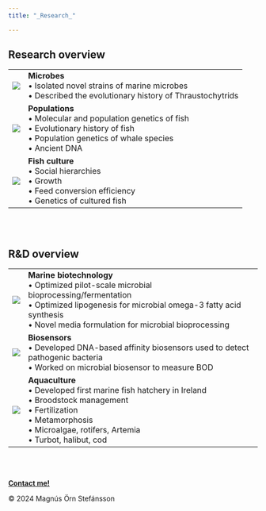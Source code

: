 ```yaml
---
title: "_Research_"

---
```


<html lang="en">

<h2>Research overview</h2>
<thead>
  <link rel="stylesheet" href="C:/Users/mosti/OneDrive/Documents/mProfessionalWebsite/mResume/Styles.css">
</thead>
<tbody>
<body>
   <div class="table_res"></div>
  <table class="table_res">
    <tr>
      <td><img src="C:/Users/mosti/OneDrive/Documents/mProfessionalWebsite/mResume/SourceDocuments/Thraustar.png" onclick="window.open('')" class="img_res">
      </td>
      <td>
        <b>Microbes</b>
        <br>&bull; Isolated novel strains of marine microbes
        <br>&bull; Described the evolutionary history of Thraustochytrids 
      </td>   
    </tr>
    <tr>
      <td>
        <img src="C:/Users/mosti/OneDrive/Documents/mProfessionalWebsite/mResume/SourceDocuments/Karfi-n-cod.png" onclick="window.open('')" class="img_res">
      </td>
      <td>
          <b>Populations</b>
          <br>&bull; Molecular and population genetics of fish
          <br>&bull; Evolutionary history of fish
          <br>&bull; Population genetics of whale species
          <br>&bull; Ancient DNA
        </td>
        </tr>
       <tr>
        <td> 
        <img src="C:/Users/mosti/OneDrive/Documents/mProfessionalWebsite/mResume/SourceDocuments/AtlanticHalibut-ImageFX.jpg" onclick="window.open('')" class="img_res">
        </td>
        <td>
          <b>Fish culture</b>
          <br>&bull; Social hierarchies 
          <br>&bull; Growth
          <br>&bull; Feed conversion efficiency
          <br>&bull; Genetics of cultured fish 
        </td>
    </tr>
    </table>
</body>

<br></br>

<h2>R&D overview</h2> 

<html lang="en">
<head>
    <link rel="stylesheet" href="C:/Users/mosti/OneDrive/Documents/mProfessionalWebsite/mResume/Styles.css">
</head>
<body>
  <div class="table_rsm"></div>
  <table class="table_rsm">
    <tr>
      <td>
      <img src="C:/Users/mosti/OneDrive/Documents/mProfessionalWebsite/mResume/SourceDocuments/Bioreactor.png" onclick="window.open('')" class="img_res">
      </td>
      <td>
        <b>Marine biotechnology</b>
        <br>&bull; Optimized pilot-scale microbial bioprocessing/fermentation
        <br>&bull; Optimized lipogenesis for microbial omega-3 fatty acid synthesis
        <br>&bull; Novel media formulation for microbial bioprocessing
        </td>   
      </tr>
      <tr>
        <td>
        <img src="C:/Users/mosti/OneDrive/Documents/mProfessionalWebsite/mResume/SourceDocuments/Biosensor-ImageFx.jpg" onclick="window.open('')" class="img_res">
        </td>
        <td>
          <b>Biosensors</b>
          <br>&bull; Developed DNA-based affinity biosensors used to detect pathogenic bacteria
          <br>&bull; Worked on microbial biosensor to measure BOD
        </td>
    <tr>
      <td>
        <img src="C:/Users/mosti/OneDrive/Documents/mProfessionalWebsite/mResume/SourceDocuments/TurbotFry-n-Isochrysis-galbana.jpg" onclick="window.open('')" class="img_res">
        </td>
      <td>
        <b>Aquaculture</b>
        <br>&bull; Developed first marine fish hatchery in Ireland 
        <br>&bull; Broodstock management
        <br>&bull; Fertilization
        <br>&bull; Metamorphosis
        <br>&bull; Microalgae, rotifers, Artemia
        <br>&bull; Turbot, halibut, cod
      </td>
    </tr>
    </table>
</body>

<br></br>
 <!-- Footer: -->
<html lang="en">
<head>
    <meta charset="UTF-8">
    <meta name="viewport" content="width=device-width, initial-scale=1.0">
    <link rel="stylesheet"          href="C:/Users/mosti/OneDrive/Documents/mProfessionalWebsite/mResume/Styles.css">
    <title>My Website</title>
</head>
<body>
    <!-- Your website content goes here -->
    <footer>
          <p><a href="mailto:mostinn@gmail.com"><b>Contact me!</b></a></p>
          <p>© 2024 Magnús Örn Stefánsson</p> 
    </footer>
</body>
</html>

